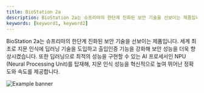 ```yaml
---
title: BioStation 2a
description: BioStation 2a는 슈프리마의 한단계 진화된 보안 기술을 선보이는 제품입니다. 세계 최초로 지문 인식에 딥러닝 기술을 도입하고 출입인증 기능을 강화해 보안 성능을 더욱 향상시켰습니다. 또한 딥러닝으로 최적의 성능을 구현할 수 있는 AI 프로세서인 NPU (Neural Processing Unit)를 탑재해, 지문 인식 성능을 혁신적으로 높여 뛰어난 정확도와 속도를 제공합니다.
keywords: [keyword1, keyword2]
---
```


BioStation 2a는 슈프리마의 한단계 진화된 보안 기술을 선보이는 제품입니다. 세계 최초로 지문 인식에 딥러닝 기술을 도입하고 출입인증 기능을 강화해 보안 성능을 더욱 향상시켰습니다. 또한 딥러닝으로 최적의 성능을 구현할 수 있는 AI 프로세서인 NPU (Neural Processing Unit)를 탑재해, 지문 인식 성능을 혁신적으로 높여 뛰어난 정확도와 속도를 제공합니다.

![Example banner](/img/device/biostation2a-main.png)

<Overview />
